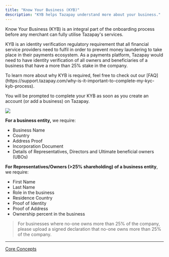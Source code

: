 ```yaml
---
title: "Know Your Business (KYB)"
description: "KYB helps Tazapay understand more about your business."
---
```


Know Your Business (KYB) is an integral part of the onboarding process before any merchant can fully utilise Tazapay's services.

KYB is an identity verification regulatory requirement that all financial service providers need to fulfil in order to prevent money laundering to take place in their payments ecosystem. As a payments platform, Tazapay would need to have identity verification of all owners and beneficiaries of a business that have a more than 25% stake in the company.

<Info>
  To learn more about why KYB is required, feel free to check out our [FAQ](https://support.tazapay.com/why-is-it-important-to-complete-my-kyc-kyb-process).
</Info>

You will be prompted to complete your KYB as soon as you create an account (or add a business) on Tazapay.

![](/images/docs/7e80f90-Screenshot_2023-08-14_at_4.47.35_PM.png)

**For a business entity,** we require:

* Business Name
* Country
* Address Proof
* Incorporation Document
* Details of Representatives, Directors and Ultimate beneficial owners (UBOs)

**For Representatives/Owners (>25% shareholding) of a business entity**, we require:

* First Name
* Last Name
* Role in the business
* Residence Country
* Proof of Identity
* Proof of Address
* Ownership percent in the business

> For businesses where no-one owns more than 25% of the company, please upload a signed declaration that no-one owns more than 25% of the company.

***

[Core Concepts](/docs/core-concepts)
